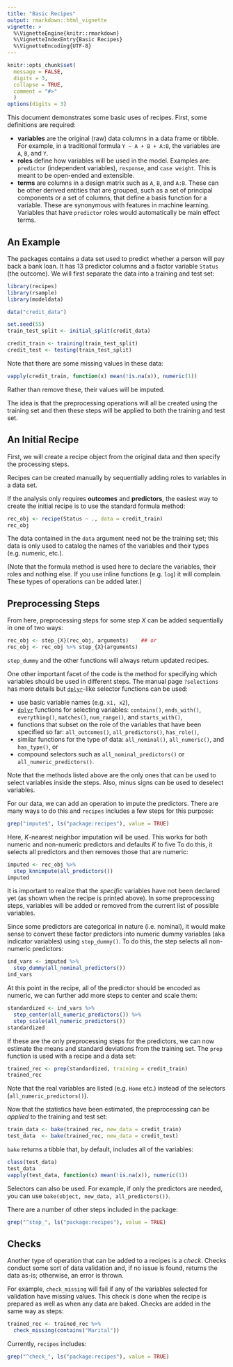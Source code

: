 ```yaml
---
title: "Basic Recipes"
output: rmarkdown::html_vignette
vignette: >
  %\VignetteEngine{knitr::rmarkdown}
  %\VignetteIndexEntry{Basic Recipes}
  %\VignetteEncoding{UTF-8}
---
```


```r
knitr::opts_chunk$set(
  message = FALSE,
  digits = 3,
  collapse = TRUE,
  comment = "#>"
  )
options(digits = 3)
```

This document demonstrates some basic uses of recipes. First, some definitions are required: 

 * __variables__ are the original (raw) data columns in a data frame or tibble. For example, in a traditional formula `Y ~ A + B + A:B`, the variables are `A`, `B`, and `Y`. 
 * __roles__ define how variables will be used in the model. Examples are: `predictor` (independent variables), `response`, and `case weight`. This is meant to be open-ended and extensible. 
 * __terms__ are columns in a design matrix such as `A`, `B`, and `A:B`. These can be other derived entities that are grouped, such as a set of principal components or a set of columns, that define a basis function for a variable. These are synonymous with features in machine learning. Variables that have `predictor` roles would automatically be main effect terms.

## An Example

The packages contains a data set used to predict whether a person will pay back a bank loan. It has 13 predictor columns and a factor variable `Status` (the outcome). We will first separate the data into a training and test set:

```r
library(recipes)
library(rsample)
library(modeldata)

data("credit_data")

set.seed(55)
train_test_split <- initial_split(credit_data)

credit_train <- training(train_test_split)
credit_test <- testing(train_test_split)
```

Note that there are some missing values in these data:

```r
vapply(credit_train, function(x) mean(!is.na(x)), numeric(1))
```

Rather than remove these, their values will be imputed. 

The idea is that the preprocessing operations will all be created using the training set and then these steps will be applied to both the training and test set. 

## An Initial Recipe

First, we will create a recipe object from the original data and then specify the processing steps. 

Recipes can be created manually by sequentially adding roles to variables in a data set. 

If the analysis only requires **outcomes** and **predictors**, the easiest way to create the initial recipe is to use the standard formula method:

```r
rec_obj <- recipe(Status ~ ., data = credit_train)
rec_obj
```

The data contained in the `data` argument need not be the training set; this data is only used to catalog the names of the variables and their types (e.g. numeric, etc.).  

(Note that the formula method is used here to declare the variables, their roles and nothing else. If you use inline functions (e.g. `log`) it will complain. These types of operations can be added later.)

## Preprocessing Steps

From here, preprocessing steps for some step _X_ can be added sequentially in one of two ways:

```r
rec_obj <- step_{X}(rec_obj, arguments)    ## or
rec_obj <- rec_obj %>% step_{X}(arguments)
```

`step_dummy` and the other functions will always return updated recipes. 

One other important facet of the code is the method for specifying which variables should be used in different steps. The manual page `?selections` has more details but [`dplyr`](https://cran.r-project.org/package=dplyr)-like selector functions can be used: 

 * use basic variable names (e.g. `x1, x2`),
 *  [`dplyr`](https://cran.r-project.org/package=dplyr) functions for selecting variables: `contains()`, `ends_with()`, `everything()`, `matches()`, `num_range()`, and `starts_with()`,
 * functions that subset on the role of the variables that have been specified so far: `all_outcomes()`, `all_predictors()`, `has_role()`,  
 * similar functions for the type of data: `all_nominal()`, `all_numeric()`, and `has_type()`, or 
 * compound selectors such as `all_nominal_predictors()` or `all_numeric_predictors()`.


Note that the methods listed above are the only ones that can be used to select variables inside the steps. Also, minus signs can be used to deselect variables. 

For our data, we can add an operation to impute the predictors. There are many ways to do this and `recipes` includes a few steps for this purpose:

```r
grep("impute$", ls("package:recipes"), value = TRUE)
```

Here, _K_-nearest neighbor imputation will be used. This works for both numeric and non-numeric predictors and defaults _K_ to five To do this, it selects all predictors and then removes those that are numeric:

```r
imputed <- rec_obj %>%
  step_knnimpute(all_predictors()) 
imputed
```

It is important to realize that the _specific_ variables have not been declared yet (as shown when the recipe is printed above). In some preprocessing steps, variables will be added or removed from the current list of possible variables. 

Since some predictors are categorical in nature (i.e. nominal), it would make sense to convert these factor predictors into numeric dummy variables (aka indicator variables) using `step_dummy()`. To do this, the step selects all non-numeric predictors:

```r
ind_vars <- imputed %>%
  step_dummy(all_nominal_predictors()) 
ind_vars
```

At this point in the recipe, all of the predictor should be encoded as numeric, we can further add more steps to center and scale them:

```r
standardized <- ind_vars %>%
  step_center(all_numeric_predictors()) %>%
  step_scale(all_numeric_predictors()) 
standardized
```


If these are the only preprocessing steps for the predictors, we can now estimate the means and standard deviations from the training set. The `prep` function is used with a recipe and a data set:

```r
trained_rec <- prep(standardized, training = credit_train)
trained_rec
```

Note that the real variables are listed (e.g. `Home` etc.) instead of the selectors (`all_numeric_predictors()`). 

Now that the statistics have been estimated, the preprocessing can be _applied_ to the training and test set:

```r
train_data <- bake(trained_rec, new_data = credit_train)
test_data  <- bake(trained_rec, new_data = credit_test)
```
`bake` returns a tibble that, by default, includes all of the variables: 
```r
class(test_data)
test_data
vapply(test_data, function(x) mean(!is.na(x)), numeric(1))
```

Selectors can also be used. For example, if only the predictors are needed, you can use `bake(object, new_data, all_predictors())`. 

There are a number of other steps included in the package:

```r
grep("^step_", ls("package:recipes"), value = TRUE)
```

## Checks

Another type of operation that can be added to a recipes is a _check_. Checks conduct some sort of data validation and, if no issue is found, returns the data as-is; otherwise, an error is thrown. 

For example, `check_missing` will fail if any of the variables selected for validation have missing values. This check is done when the recipe is prepared as well as when any data are baked. Checks are added in the same way as steps:

```r
trained_rec <- trained_rec %>%
  check_missing(contains("Marital"))
```

Currently, `recipes` includes:

```r
grep("^check_", ls("package:recipes"), value = TRUE)
```

